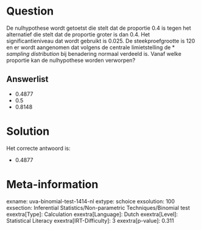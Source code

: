 Question
========

De nulhypothese wordt getoetst die stelt dat de proportie 0.4 is tegen
het alternatief die stelt dat de proportie groter is dan 0.4. Het
significantieniveau dat wordt gebruikt is 0.025. De steekproefgrootte is
120 en er wordt aangenomen dat volgens de centrale limietstelling de
* *sampling distribution* bij benadering normaal verdeeld is. Vanaf welke
proportie kan de nulhypothese worden verworpen?

Answerlist
----------

* 0.4877
* 0.5
* 0.8148

Solution
========

Het correcte antwoord is: 

* 0.4877

Meta-information
================
exname: uva-binomial-test-1414-nl
extype: schoice
exsolution: 100
exsection: Inferential Statistics/Non-parametric Techniques/Binomial test
exextra[Type]: Calculation
exextra[Language]: Dutch
exextra[Level]: Statistical Literacy
exextra[IRT-Difficulty]: 3
exextra[p-value]: 0.311
